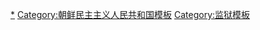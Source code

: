 {{navbox
| name  = 朝鲜民主主义人民共和国集中营
| title = [[朝鲜民主主义人民共和国集中营]]
| state    = {{{state|autocollapse}}}
| image = [[File:Flag of North Korea.svg|60px]]
| listclass = hlist
| group1 = [[管理所]]
| list1 =
* [[吉州集中营|吉州]] (8)
* <s>[[稳城集中营|稳城]] (12)</s>
* [[豊川里-东浦区集中营|豊川里-东浦区]] (13)
* -{[[价川集中營|价川]]}- (14)
* [[耀德政治犯收容所|耀德]] (15)
* [[化城强制收容所|化城]] (16)
* [[石山里集中营|石山里]] (17)
* [[北倉集中營|北仓]] (18)
* [[大兴集中营|大兴]] (19)
* <s>[[會寧集中營|会宁]] (22)</s>
* [[德城集中营|德城]] (23)
* <s>[[雩时集中营|雩时]] (24)</s>
* [[清津集中營|清津]] (25)
* <s>[[勝湖里集中營|勝湖-{里}-]] (26)</s>
* <s>[[天摩集中营|天摩]] (27)</s>

| group2 = [[教化所]]
| list2 =
* -{[[价川再教育營|价川]]}- (1)
* [[新義州集中營|新义州]] (3)
* [[江東集中營|江东]] (4)
* [[龍潭集中營|龙潭]] (8)
* [[甑山集中营|甑山]] (11)
* [[转車里集中營|转车-{里}-]] (12)
* [[咸興集中营|咸兴]] (15)
* [[五老集中營|五老]] (22)
* [[端川集中營|端川]] (27)
* [[會寧再教育營|会宁]] (?)
}}<noinclude>
{{collapsible option}}
[[Category:朝鲜民主主义人民共和国集中营|*]]
[[Category:朝鲜民主主义人民共和国模板]]
[[Category:监狱模板]]
</noinclude>